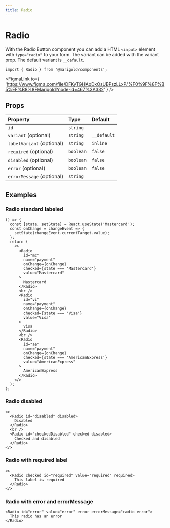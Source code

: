 ```yaml
---
title: Radio
---
```



# Radio

With the Radio Button component you can add a HTML `<input>` element with `type="radio"` to your form.
The variant can be added with the variant prop. The default variant is `__default`.

```tsx onlyCode
import { Radio } from '@marigold/components';
```

<FigmaLink
  to={
    'https://www.figma.com/file/DFKyTGHAoDxOsUBPszLLxP/%F0%9F%8F%B5%EF%B8%8FMarigold?node-id=467%3A332'
  }
/>

## Props

| Property                  | Type      | Default     |
| :------------------------ | :-------- | :---------- |
| `id`                      | `string`  |             |
| `variant` (optional)      | `string`  | `__default` |
| `labelVariant` (optional) | `string`  | `inline`    |
| `required` (optional)     | `boolean` | `false`     |
| `disabled` (optional)     | `boolean` | `false`     |
| `error` (optional)        | `boolean` | `false`     |
| `errorMessage` (optional) | `string`  |             |

## Examples

### Radio standard labeled

```tsx
() => {
  const [state, setState] = React.useState('Mastercard');
  const onChange = changeEvent => {
    setState(changeEvent.currentTarget.value);
  };
  return (
    <>
      <Radio
        id="mc"
        name="payment"
        onChange={onChange}
        checked={state === 'Mastercard'}
        value="Mastercard"
      >
        Mastercard
      </Radio>
      <br />
      <Radio
        id="vi"
        name="payment"
        onChange={onChange}
        checked={state === 'Visa'}
        value="Visa"
      >
        Visa
      </Radio>
      <br />
      <Radio
        id="ae"
        name="payment"
        onChange={onChange}
        checked={state === 'AmericanExpress'}
        value="AmericanExpress"
      >
        AmericanExpress
      </Radio>
    </>
  );
};
```

### Radio disabled

```tsx
<>
  <Radio id="disabled" disabled>
    Disabled
  </Radio>
  <br />
  <Radio id="checkedDisabled" checked disabled>
    Checked and disabled
  </Radio>
</>
```

### Radio with required label

```tsx
<>
  <Radio checked id="required" value="required" required>
    This label is required
  </Radio>
</>
```

### Radio with error and errorMessage

```tsx
<Radio id="error" value="error" error errorMessage="radio error">
  This radio has an error
</Radio>
```

